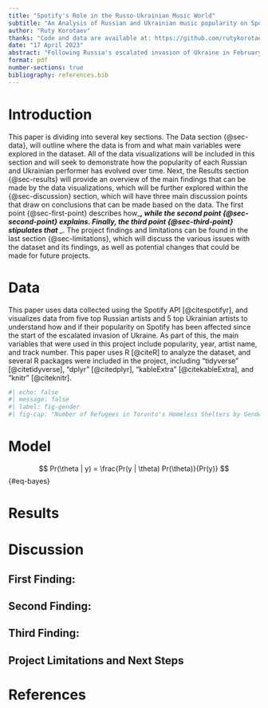 ```yaml
---
title: "Spotify's Role in the Russo-Ukrainian Music World"
subtitle: "An Analysis of Russian and Ukrainian music popularity on Spotify following the 2022 Russian invasion of Ukraine"
author: "Ruty Korotaev"
thanks: "Code and data are available at: https://github.com/rutykorotaev/finalpaper"
date: "17 April 2023"
abstract: "Following Russia's escalated invasion of Ukraine in February 2022, countries across the West and around the world have sought to end business dealings with Russian companies and boycott pro-Russian public figures, while making efforts to increase support for Ukraine. This widespread effort has gone from the highest levesl of business and government, to individuals opting to stop purchasing Russian goods and not engaging with Russian popular culture, including musicians. This report uses data collected from Spotify APIs to understand how  the popularity of 10 top Russian and Ukrainian musicians has been affected by the ongoing violence. Among the key findings is that ____."
format: pdf
number-sections: true
bibliography: references.bib
---
```


# Introduction


This paper is dividing into several key sections. The Data section {@sec-data}, will outline where the data is from and what main variables were explored in the dataset. All of the data visualizations will be included in this section and will seek to demonstrate how the popularity of each Russian and Ukrainian performer has evolved over time. Next, the Results section {@sec-results} will provide an overview of the main findings that can be made by the data visualizations, which will be further explored within the {@sec-discussion} section, which will have three main discussion points that draw on conclusions that can be made based on the data. The first point {@sec-first-point} describes how____, while the second point {@sec-second-point} explains. Finally, the third point {@sec-third-point} stipulates that ____. The project findings and limitations can be found in the last section {@sec-limitations}, which will discuss the various issues with the dataset and its findings, as well as potential changes that could be made for future projects. 

# Data {#sec-data}

This paper uses data collected using the Spotify API [@citespotifyr], and visualizes data from five top Russian artists and 5 top Ukrainian artists to understand how and if their popularity on Spotify has been affected since the start of the escalated invasion of Ukraine. As part of this, the main variables that were used in this project include popularity, year, artist name, and track number. This paper uses R [@citeR] to analyze the dataset, and several R packages were included in the project, including "tidyverse" [@citetidyverse], "dplyr" [@citedplyr], "kableExtra" [@citekableExtra], and "knitr" [@citeknitr].

```r
#| echo: false
#| message: false
#| label: fig-gender
#| fig-cap: "Number of Refugees in Toronto's Homeless Shelters by Gender"
```


# Model {#sec-model}

$$
Pr(\theta | y) = \frac{Pr(y | \theta) Pr(\theta)}{Pr(y)}
$$ {#eq-bayes}


# Results {#sec-results}

# Discussion {#sec-discussion}

## First Finding:  {#sec-first-point}

## Second Finding: {#sec-second-point}

## Third Finding: {#sec-third-point}

## Project Limitations and Next Steps {#sec-limitations}


\newpage


# References


